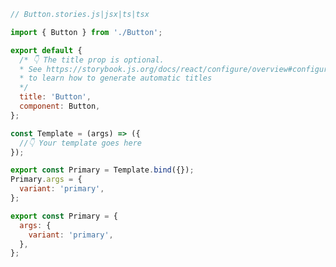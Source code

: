 ```js
// Button.stories.js|jsx|ts|tsx

import { Button } from './Button';

export default {
  /* 👇 The title prop is optional.
  * See https://storybook.js.org/docs/react/configure/overview#configure-story-loading
  * to learn how to generate automatic titles
  */
  title: 'Button',
  component: Button,
};

const Template = (args) => ({
  //👇 Your template goes here
});

export const Primary = Template.bind({});
Primary.args = {
  variant: 'primary',
};

export const Primary = {
  args: {
    variant: 'primary',
  },
};
```